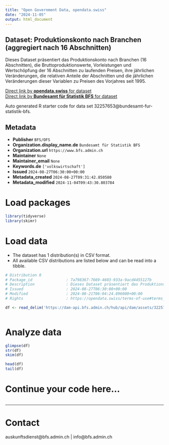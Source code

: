 ```yaml
---
title: "Open Government Data, opendata.swiss"
date: "2024-11-05"
output: html_document
---
```


## Dataset: Produktionskonto nach Branchen (aggregiert nach 16 Abschnitten)

Dieses Dataset präsentiert das Produktionskonto nach Branchen (16 Abschnitten), die Bruttoproduktionswerte, Vorleistungen und Wertschöpfung der 16 Abschnitten zu laufenden Preisen, ihre jährlichen Veränderungen, die relativen Anteile der Abschnitten und die jährlichen Veränderungen dieser Variablen zu Preisen des Vorjahres seit 1995.

[Direct link by **opendata.swiss** for dataset](https://opendata.swiss/de/dataset/produktionskonto-nach-branchen-aggregiert-nach-16-abschnitten1)<br>
[Direct link by **Bundesamt für Statistik BFS** for dataset](https://www.bfs.admin.ch/asset/de/ts-x-04.02.03.06)

Auto generated R starter code for data set 32257653@bundesamt-fur-statistik-bfs.

## Metadata

- **Publisher** `BFS/OFS`
- **Organization.display_name.de** `Bundesamt für Statistik BFS`
- **Organization.url** `https://www.bfs.admin.ch`
- **Maintainer** `None`
- **Maintainer_email** `None`
- **Keywords.de** `['volkswirtschaft']`
- **Issued** `2024-08-27T06:30:00+00:00`
- **Metadata_created** `2024-08-27T09:31:42.850580`
- **Metadata_modified** `2024-11-04T09:43:30.803784`


# Load packages

```r

library(tidyverse)
library(skimr)

```

# Load data

-   The dataset has 1 distribution(s) in CSV format.
-   All available CSV distributions are listed below and can be read into a tibble.

```r

# Distribution 0
# Package_id               : 7a798367-7669-4603-933a-9acd4455127b
# Description              : Dieses Dataset präsentiert das Produktionskonto nach Branchen (16 Abschnitten), die Bruttoproduktionswerte, Vorleistungen und Wertschöpfung der 16 Abschnitten zu laufenden Preisen, ihre jährlichen Veränderungen, die relativen Anteile der Abschnitten und die jährlichen Veränderungen dieser Variablen zu Preisen des Vorjahres seit 1995.
# Issued                   : 2024-08-27T06:30:00+00:00
# Modified                 : 2024-08-21T06:04:24.896000+00:00
# Rights                   : https://opendata.swiss/terms-of-use#terms_by_ask

df <- read_delim('https://dam-api.bfs.admin.ch/hub/api/dam/assets/32257661/master')



```

# Analyze data

```r

glimpse(df)
str(df)
skim(df)

head(df)
tail(df)

```

# Continue your code here...

```r

```

------------------------------------------------------------------------

# Contact

auskunftsdienst@bfs.admin.ch | info@bfs.admin.ch
